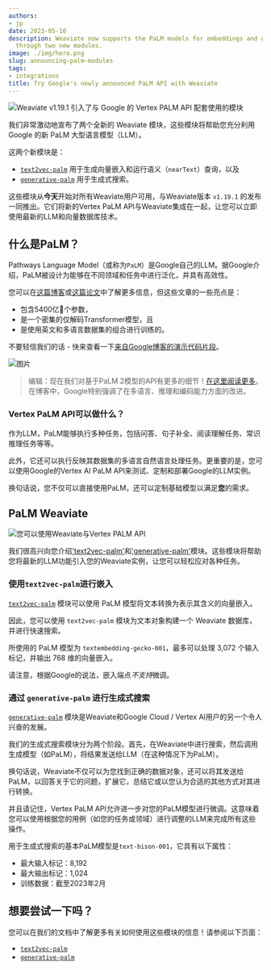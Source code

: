 ```yaml
---
authors:
- jp
date: 2023-05-10
description: Weaviate now supports the PaLM models for embeddings and generative search
  through two new modules.
image: ./img/hero.png
slug: announcing-palm-modules
tags:
- integrations
title: Try Google's newly announced PaLM API with Weaviate
---
```


![Weaviate v1.19.1 引入了与 Google 的 Vertex PALM API 配套使用的模块](./img/hero.png)

<!-- truncate -->

我们非常激动地宣布了两个全新的 Weaviate 模块，这些模块将帮助您充分利用 Google 的新 PaLM 大型语言模型（LLM）。

这两个新模块是：
- [`text2vec-palm`](/developers/weaviate/modules/retriever-vectorizer-modules/text2vec-palm) 用于生成向量嵌入和运行语义（`nearText`）查询，以及
- [`generative-palm`](/developers/weaviate/modules/reader-generator-modules/generative-palm) 用于生成式搜索。

<!-- TODO - 在合并之前检查Weaviate版本号。 -->
这些模块从**今天**开始对所有Weaviate用户可用，与Weaviate版本 `v1.19.1` 的发布一同推出。它们将新的Vertex PaLM API与Weaviate集成在一起，让您可以立即使用最新的LLM和向量数据库技术。

## <i class="fa-solid fa-face-thinking"></i> 什么是PaLM？

Pathways Language Model（或称为`PaLM`）是Google自己的LLM。据Google介绍，PaLM被设计为能够在不同领域和任务中进行泛化，并具有高效性。

您可以在[这篇博客](https://ai.googleblog.com/2022/04/pathways-language-model-palm-scaling-to.html)或[这篇论文](https://arxiv.org/abs/2204.02311)中了解更多信息，但这些文章的一些亮点是：
- 包含5400亿🤯个参数，
- 是一个密集的仅解码Transformer模型，且
- 是使用英文和多语言数据集的组合进行训练的。

不要轻信我们的话 - 快来查看一下[来自Google博客的演示代码片段](https://ai.googleblog.com/2022/04/pathways-language-model-palm-scaling-to.html)。

![图片](https://blogger.googleusercontent.com/img/b/R29vZ2xl/AVvXsEhLmQjS3gOQ2x7ru3xovYjVw-Yr2fKDCqhDHByQZitD92Yu4L-v2BBa5f_VMfpWM4D0930Dmk35EY1TqGrYUtMQqJO41hkLqXuu51eOpXZ3PvYPSjf5stfEJNJn2idWnRYCCEgBiJuLDTXX5Fgt-Mk13kCKdO12JShGvDO_cArtLKv8U8obJaHiL5ASQg/s16000/Big%20Bench%20Sped%20Up%20Cropped.gif)

> 编辑：现在我们对基于PaLM 2模型的API有更多的细节！[在这里阅读更多](https://blog.google/technology/ai/google-palm-2-ai-large-language-model/)。在博客中，Google特别强调了在多语言、推理和编码能力方面的改进。

### <i class="fa-solid fa-screwdriver-wrench"></i> Vertex PaLM API可以做什么？

作为LLM，PaLM能够执行多种任务，包括问答、句子补全、阅读理解任务、常识推理任务等等。

此外，它还可以执行反映其数据集的多语言自然语言处理任务。更重要的是，您可以使用Google的Vertex AI PaLM API来测试、定制和部署Google的LLM实例。

换句话说，您不仅可以直接使用PaLM，还可以定制基础模型以满足**您**的需求。

## PaLM <i class="fa-solid fa-handshake"></i> Weaviate

![您可以使用Weaviate与Vertex PALM API](./img/highlight.png)

我们很高兴向您介绍['text2vec-palm'](/developers/weaviate/modules/retriever-vectorizer-modules/text2vec-palm)和['generative-palm'](/developers/weaviate/modules/reader-generator-modules/generative-palm)模块。这些模块将帮助您将最新的LLM功能引入您的Weaviate实例，让您可以轻松应对各种任务。

### <i class="fa-solid fa-input-numeric"></i> 使用`text2vec-palm`进行嵌入

[`text2vec-palm`](/developers/weaviate/modules/retriever-vectorizer-modules/text2vec-palm) 模块可以使用 PaLM 模型将文本转换为表示其含义的向量嵌入。

因此，您可以使用 `text2vec-palm` 模块为文本对象构建一个 Weaviate 数据库，并进行快速搜索。

所使用的 PaLM 模型为 `textembedding-gecko-001`，最多可以处理 3,072 个输入标记，并输出 768 维的向量嵌入。

请注意，根据Google的说法，嵌入端点*不支持*微调。

### <i class="fa-solid fa-typewriter"></i> 通过 `generative-palm` 进行生成式搜索

[`generative-palm`](/developers/weaviate/modules/reader-generator-modules/generative-palm) 模块是Weaviate和Google Cloud / Vertex AI用户的另一个令人兴奋的发展。

我们的生成式搜索模块分为两个阶段。首先，在Weaviate中进行搜索，然后调用生成模型（如PaLM），将结果发送给LLM（在这种情况下为PaLM）。

换句话说，Weaviate不仅可以为您找到正确的数据对象，还可以将其发送给PaLM，以回答关于它的问题，扩展它，总结它或以您认为合适的其他方式对其进行转换。

并且请记住，Vertex PaLM API允许进一步对您的PaLM模型进行微调。这意味着您可以使用根据您的用例（如您的任务或领域）进行调整的LLM来完成所有这些操作。

用于生成式搜索的基本PaLM模型是`text-bison-001`，它具有以下属性：

- 最大输入标记：8,192
- 最大输出标记：1,024
- 训练数据：截至2023年2月

## <i class="fa-solid fa-code"></i> 想要尝试一下吗？

您可以在我们的文档中了解更多有关如何使用这些模块的信息！请参阅以下页面：

- [`text2vec-palm`](/developers/weaviate/modules/retriever-vectorizer-modules/text2vec-palm)
- [`generative-palm`](/developers/weaviate/modules/reader-generator-modules/generative-palm)


<WhatNext />